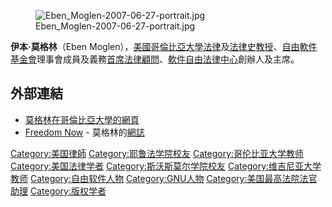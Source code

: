 [[File:Eben_Moglen-2007-06-27-portrait.jpg|thumb]]

'''伊本·莫格林'''（Eben Moglen）{{BD|1959年|7月13日}}，[[美國|美國]][[哥倫比亞大學|哥倫比亞大學]][[法律|法律]]及[[法律史|法律史]][[教授|教授]]、[[自由軟件基金會|自由軟件基金會]]理事會成員及義務[[首席法律顧問|首席法律顧問]]、[[軟件自由法律中心|軟件自由法律中心]]創辦人及主席。

== 外部連結 ==
{{Commonscat|Eben Moglen}}
* [http://emoglen.law.columbia.edu/ 莫格林在哥倫比亞大學的網頁] {{Wayback|url=http://emoglen.law.columbia.edu/ |date=20051114131750 }}
* [http://emoglen.law.columbia.edu/blog Freedom Now] {{Wayback|url=http://emoglen.law.columbia.edu/blog |date=20051109074426 }} - 莫格林的[[網誌|網誌]]

{{GNU}}
{{Authority control}}
{{美国人小作品}}

{{DEFAULTSORT:Moglen, Eben}}
[[Category:美国律師|Category:美国律師]]
[[Category:耶鲁法学院校友|Category:耶鲁法学院校友]]
[[Category:哥伦比亚大学教师|Category:哥伦比亚大学教师]]
[[Category:美国法律学者|Category:美国法律学者]]
[[Category:斯沃斯莫尔学院校友|Category:斯沃斯莫尔学院校友]]
[[Category:维吉尼亚大学教师|Category:维吉尼亚大学教师]]
[[Category:自由软件人物|Category:自由软件人物]]
[[Category:GNU人物|Category:GNU人物]]
[[Category:美国最高法院法官助理|Category:美国最高法院法官助理]]
[[Category:版权学者|Category:版权学者]]